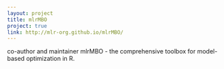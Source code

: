 ```yaml
---
layout: project
title: mlrMBO
project: true
link: http://mlr-org.github.io/mlrMBO/
---
```

co-author and maintainer mlrMBO - the comprehensive toolbox for model-based optimization in R.